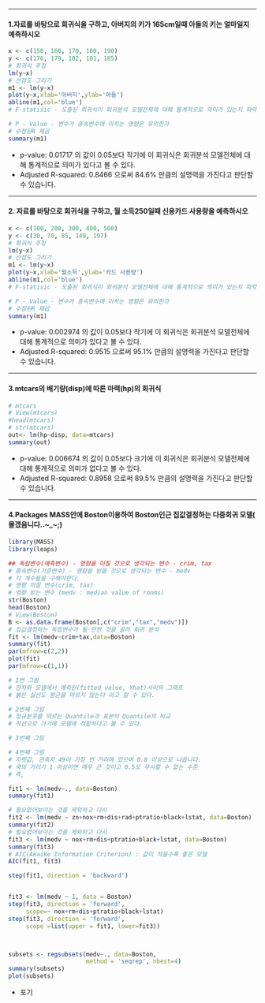 
-----------------------------------------------------------------------------------------------------------


#### 1.자료를 바탕으로 회귀식을 구하고, 아버지의 키가 165cm일때 아들의 키는 얼마일지 예측하시오

```r
x <- c(150, 160, 170, 180, 190)	
y <- c(176, 179, 182, 181, 185)
# 회귀식 추정
lm(y~x)
# 산점도 그리기
m1 <- lm(y~x)
plot(y~x,xlab='아버지',ylab='아들')
abline(m1,col='blue')
# F-statisic - 도출된 회귀식이 회귀분석 모델전체에 대해 통계적으로 의미가 있는지 파악

# P - Value - 변수가 종속변수에 미치는 영향은 유의한가
# 수정된R 제곱
summary(m1)

```

 -  p-value: 0.01717 의 값이 0.05보다 작기에 이 회귀식은 회귀분석 모델전체에 대해 통계적으로 의미가 있다고 볼 수 있다.
 - Adjusted R-squared:  0.8466 으로써 84.6% 만큼의 설명력을 가진다고 판단할 수 있습니다.

-----------------------------------------------------------------------------------------------------------


#### 2. 자료를 바탕으로 회귀식을 구하고, 월 소득250일때 신용카드 사용량을 예측하시오 

```r
x <- c(100, 200, 300, 400, 500)
y <- c(30, 70, 85, 140, 197)
# 회귀식 추정
lm(y~x)
# 산점도 그리기
m1 <- lm(y~x)
plot(y~x,xlab='월소득',ylab='카드 사용량')
abline(m1,col='blue')
# F-statisic - 도출된 회귀식이 회귀분석 모델전체에 대해 통계적으로 의미가 있는지 파악

# P - Value - 변수가 종속변수에 미치는 영향은 유의한가
# 수정된R 제곱
summary(m1)


```

 - p-value: 0.002974 의 값이 0.05보다 작기에 이 회귀식은 회귀분석 모델전체에 대해 통계적으로 의미가 있다고 볼 수 있다.
 - Adjusted R-squared:   0.9515  으로써 95.1% 만큼의 설명력을 가진다고 판단할 수 있습니다.

-----------------------------------------------------------------------------------------------------------

#### 3.mtcars의 배기량(disp)에 따른 마력(hp)의 회귀식

```r
# mtcars
# View(mtcars)
#head(mtcars)
# str(mtcars)
out<- lm(hp~disp, data=mtcars)
summary(out)

```

 - p-value: 0.006674 의 값이 0.05보다 크기에 이 회귀식은 회귀분석 모델전체에 대해 통계적으로 의미가 없다고 볼 수 있다.
 - Adjusted R-squared:  0.8958  으로써 89.5% 만큼의 설명력을 가진다고 판단할 수 있습니다.

-----------------------------------------------------------------------------------------------------------


#### 4.Packages MASS안에 Boston이용하여 Boston인근 집값결정하는 다중회귀 모델( 몰겠음니다..~_~;)

##############
```r
library(MASS)
library(leaps)

## 독립변수(예측변수) - 영향을 미칠 것으로 생각되는 변수 - crim, tax
# 종속변수(기준변수) - 영향을 받을 것으로 생각되는 변수 - medv
# 각 계수들을 구해야한다.
# 영향 끼칠 변수(crim, tax)
# 영향 받는 변수 (medv : median value of rooms)
str(Boston)
head(Boston)
# View(Boston)
B <- as.data.frame(Boston[,c("crim","tax","medv")])
# 집값결정하는 독립변수가 될 만한 것을 골라 회귀 분석
fit <- lm(medv~crim+tax,data=Boston)
summary(fit)
par(mfrow=c(2,2))
plot(fit)
par(mfrow=c(1,1))

# 1번 그림
# 잔차와 모델에서 예측된(fitted value, Yhat)사이의 그래프
# 붉은 실선도 평균을 따르지 않는다 라고 할 수 있다.

# 2번째 그림 
# 정규분포를 따르는 Quantile과 표본의 Quantile의 비교
# 직선으로 가기에 모델에 적합하다고 볼 수 있다.

# 3번째 그림 

# 4번째 그림 
# 지렛값, 관측치 49이 가장 먼 거리에 있으며 0.8 이상으로 나옵니다. 
# 쿡의 거리가 1 이상이면 매우 큰 것이고 0.5도 무시할 수 없는 수준
# 즉, 

fit1 <- lm(medv~., data=Boston)
summary(fit1)

# 필요없어보이는 것을 제외하고 다시
fit2 <- lm(medv ~ zn+nox+rm+dis+rad+ptratio+black+lstat, data=Boston)
summary(fit2)
# 필요없어보이는 것을 제외하고 다시
fit3 <- lm(medv ~ nox+rm+dis+ptratio+black+lstat, data=Boston)
summary(fit3)
# AIC(Akaike Information Criterion) : 값이 적을수록 좋은 모델
AIC(fit1, fit3)

step(fit1, direction = 'backward')


fit3 <- lm(medv ~ 1, data = Boston)
step(fit3, direction = 'forward',
     scope=~ nox+rm+dis+ptratio+black+lstat)
step(fit3, direction = 'forward',
     scope =list(upper = fit1, lower=fit3))



subsets <- regsubsets(medv~., data=Boston,
                      method = 'seqrep', nbest=4)
summary(subsets)
plot(subsets)
```
#########

 - 포기 
